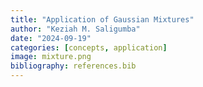 ```yaml
---
title: "Application of Gaussian Mixtures"
author: "Keziah M. Saligumba"
date: "2024-09-19"
categories: [concepts, application]
image: mixture.png
bibliography: references.bib
---
```



